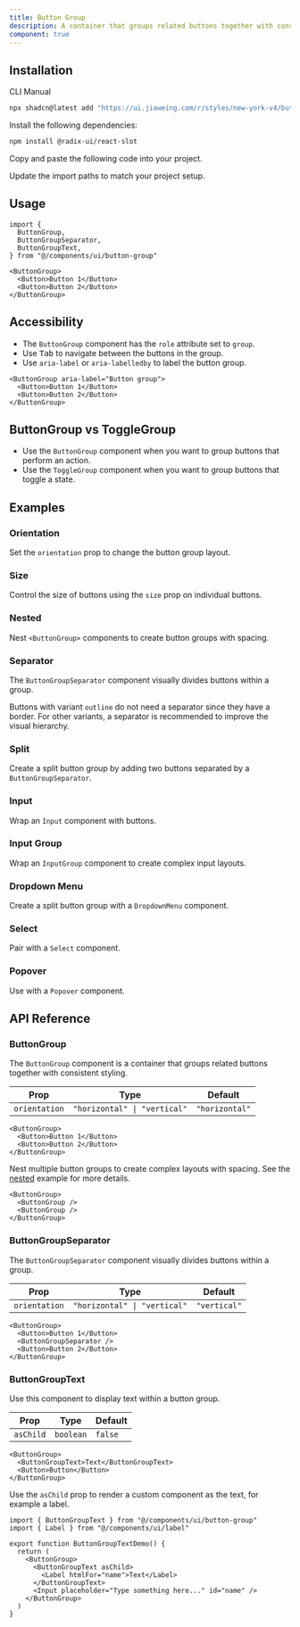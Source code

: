 ```yaml
---
title: Button Group
description: A container that groups related buttons together with consistent styling.
component: true
---
```


<ComponentPreview name="button-group-demo" />

## Installation

<CodeTabs>

<TabsList>
  <TabsTrigger value="cli">CLI</TabsTrigger>
  <TabsTrigger value="manual">Manual</TabsTrigger>
</TabsList>
<TabsContent value="cli">

```bash
npx shadcn@latest add "https://ui.jiaweing.com/r/styles/new-york-v4/button-group.json"
```

</TabsContent>

<TabsContent value="manual">

<Steps>

<Step>Install the following dependencies:</Step>

```bash
npm install @radix-ui/react-slot
```

<Step>Copy and paste the following code into your project.</Step>

<ComponentSource name="button-group" title="components/ui/button-group.tsx" />

<Step>Update the import paths to match your project setup.</Step>

</Steps>

</TabsContent>

</CodeTabs>

## Usage

```tsx
import {
  ButtonGroup,
  ButtonGroupSeparator,
  ButtonGroupText,
} from "@/components/ui/button-group"
```

```tsx
<ButtonGroup>
  <Button>Button 1</Button>
  <Button>Button 2</Button>
</ButtonGroup>
```

## Accessibility

- The `ButtonGroup` component has the `role` attribute set to `group`.
- Use <Kbd>Tab</Kbd> to navigate between the buttons in the group.
- Use `aria-label` or `aria-labelledby` to label the button group.

```tsx showLineNumbers
<ButtonGroup aria-label="Button group">
  <Button>Button 1</Button>
  <Button>Button 2</Button>
</ButtonGroup>
```

## ButtonGroup vs ToggleGroup

- Use the `ButtonGroup` component when you want to group buttons that perform an action.
- Use the `ToggleGroup` component when you want to group buttons that toggle a state.

## Examples

### Orientation

Set the `orientation` prop to change the button group layout.

<ComponentPreview name="button-group-orientation" />

### Size

Control the size of buttons using the `size` prop on individual buttons.

<ComponentPreview name="button-group-size" />

### Nested

Nest `<ButtonGroup>` components to create button groups with spacing.

<ComponentPreview name="button-group-nested" />

### Separator

The `ButtonGroupSeparator` component visually divides buttons within a group.

Buttons with variant `outline` do not need a separator since they have a border. For other variants, a separator is recommended to improve the visual hierarchy.

<ComponentPreview name="button-group-separator" />

### Split

Create a split button group by adding two buttons separated by a `ButtonGroupSeparator`.

<ComponentPreview name="button-group-split" />

### Input

Wrap an `Input` component with buttons.

<ComponentPreview name="button-group-input" />

### Input Group

Wrap an `InputGroup` component to create complex input layouts.

<ComponentPreview name="button-group-input-group" />

### Dropdown Menu

Create a split button group with a `DropdownMenu` component.

<ComponentPreview name="button-group-dropdown" />

### Select

Pair with a `Select` component.

<ComponentPreview name="button-group-select" />

### Popover

Use with a `Popover` component.

<ComponentPreview name="button-group-popover" />

## API Reference

### ButtonGroup

The `ButtonGroup` component is a container that groups related buttons together with consistent styling.

| Prop          | Type                         | Default        |
| ------------- | ---------------------------- | -------------- |
| `orientation` | `"horizontal" \| "vertical"` | `"horizontal"` |

```tsx
<ButtonGroup>
  <Button>Button 1</Button>
  <Button>Button 2</Button>
</ButtonGroup>
```

Nest multiple button groups to create complex layouts with spacing. See the [nested](#nested) example for more details.

```tsx
<ButtonGroup>
  <ButtonGroup />
  <ButtonGroup />
</ButtonGroup>
```

### ButtonGroupSeparator

The `ButtonGroupSeparator` component visually divides buttons within a group.

| Prop          | Type                         | Default      |
| ------------- | ---------------------------- | ------------ |
| `orientation` | `"horizontal" \| "vertical"` | `"vertical"` |

```tsx
<ButtonGroup>
  <Button>Button 1</Button>
  <ButtonGroupSeparator />
  <Button>Button 2</Button>
</ButtonGroup>
```

### ButtonGroupText

Use this component to display text within a button group.

| Prop      | Type      | Default |
| --------- | --------- | ------- |
| `asChild` | `boolean` | `false` |

```tsx
<ButtonGroup>
  <ButtonGroupText>Text</ButtonGroupText>
  <Button>Button</Button>
</ButtonGroup>
```

Use the `asChild` prop to render a custom component as the text, for example a label.

```tsx showLineNumbers
import { ButtonGroupText } from "@/components/ui/button-group"
import { Label } from "@/components/ui/label"

export function ButtonGroupTextDemo() {
  return (
    <ButtonGroup>
      <ButtonGroupText asChild>
        <Label htmlFor="name">Text</Label>
      </ButtonGroupText>
      <Input placeholder="Type something here..." id="name" />
    </ButtonGroup>
  )
}
```
